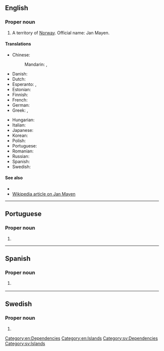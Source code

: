 ==English==

===Proper noun===
{{rfp|1=no}}
{{en-proper noun|head=Jan Mayen}}

# A territory of [[Norway]]. Official name: Jan Mayen.

====Translations====
{{trans-top|Norwegian territory}}
* Chinese:
*: Mandarin: {{t|cmn|揚馬延島|sc=Hani}}, {{t|cmn|扬马延岛|tr=Yángmǎyándǎo|sc=Hani}}
* Danish: {{t|da|Jan Mayen}}
* Dutch: {{t|nl|Jan Mayen}}
* Esperanto: {{t|eo|Jan Mayen}}, {{t|eo|Jan-majen}}
* Estonian: {{t|et|Jan Mayen}}
* Finnish: {{t+|fi|Jan Mayen}}
* French: {{t+|fr|Jan Mayen}}
* German: {{t+|de|Jan Mayen}}
* Greek: {{t|el|Γιαν Μαϋέν}}, {{t|el|Γιαν Μαγιέν}}
{{trans-mid}}
* Hungarian: {{t|hu|Jan Mayen}}
* Italian: {{t|it|Jan Mayen}}
* Japanese: {{t|ja|ヤンマイエン島|tr=Yanmaien-tō|sc=Jpan}}
* Korean: {{t|ko|얀마옌 섬|tr=Yanmayen seom|sc=Kore}}
* Polish: {{t+|pl|Jan Mayen}}
* Portuguese: {{t|pt|Jan Mayen}}
* Romanian: {{t|ro|Jan Mayen}}
* Russian: {{t+|ru|Ян-Ма́йен|m}}
* Spanish: {{t|es|Jan Mayen}}
* Swedish: {{t+|sv|Jan Mayen}}
{{trans-bottom}}

====See also====
* {{l|en|Appendix:Countries of the world|Countries of the world}}
* [[w:Jan_Mayen|Wikipedia article on Jan Mayen]]

[[Category:en:Dependencies]]
[[Category:en:Islands]]

----

==Portuguese==

===Proper noun===
{{pt-proper noun|f}}

# {{place|pt|island|ocean/the Arctic Ocean|part of|county/Nordland|c/Norway|t1=Jan Mayen}}

----

==Spanish==
{{wikipedia|lang=es}}

===Proper noun===
{{es-proper noun}}

# {{l|en|Jan Mayen}} {{gloss|Norwegian territory}}

----

==Swedish==

===Proper noun===
{{head|sv|proper noun}}

# {{l|en|Jan Mayen}}

[[Category:sv:Dependencies]]
[[Category:sv:Islands]]